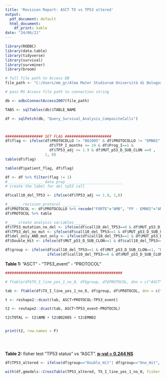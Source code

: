 ```yaml
---
title: 'Revision Report: ASCT TX vs TP53 altered'
output:
  pdf_document: default
  html_document:
    df_print: kable
date: "24/06/21"
---
```


```r
library(RODBC)
library(data.table)
library(tidyverse)
library(survival)
library(survminer)
library(broom)

# full file path to Access DB
file_path <- "C:/Users/mm_gr/Alma Mater Studiorum Università di Bologna/PROJECT SophiaPanel - TP53 - Documenti/TP53_DB_v1.accdb"

# pass MS Access file path to connection string

db <- odbcConnectAccess2007(file_path)

TABS <- sqlTables(db)$TABLE_NAME

df <- sqlFetch(db, "Query_Survival_Analysis_CompositeCalls")



################# SET FLAG #####################
df$flag <- ifelse(df$PROTOCOLLO != "BO2005" & df$PROTOCOLLO != "EMN02" & 
                    df$TTP_I_months <= 24 & df$Prog_I==1 &
                    df$TP53_adj >= 1.9 & df$MUT_p53_D_SUB_CLON ==0 , 
                  1, 0)
table(df$flag)

table(df$patient_flag, df$flag)

df <- df %>% filter(flag != 1)
#________________ data prep _________________________
# create the label for del tp53 call

df$call10_del_TP53 <- ifelse(df$TP53_adj <= 1.9, 1,0)

#______ revision protocol ________
df$PROTOCOL <- df$PROTOCOLLO %>% recode("FORTE"="AMB", "FP - EMN02"="AMB", "FP - BO2005"="AMB" )
df$PROTOCOL %>% table

#____ create analysis variables______
df$TP53_mutation_no_del <- ifelse(df$call10_del_TP53==0 & df$MUT_p53_D_SUB_CLON==1, 1, 0)
df$TP53_del_no_mut <- ifelse(df$call10_del_TP53==1 & df$MUT_p53_D_SUB_CLON==0, 1, 0)
df$del_only_AND_mut_only <- ifelse(df$call10_del_TP53==1 & df$MUT_p53_D_SUB_CLON==0 | df$call10_del_TP53==0 & df$MUT_p53_D_SUB_CLON==1, 1, 0 )
df$Double_Hit <- ifelse(df$MUT_p53_D_SUB_CLON==1 & df$call10_del_TP53==1, 1, 0)

df$group <- ifelse(df$call10_del_TP53==1 & df$MUT_p53_D_SUB_CLON==1, "Double_Hit", 
                   ifelse(df$call10_del_TP53==0 & df$MUT_p53_D_SUB_CLON==0, "WT", "One_Hit")) %>% as.factor

```

**Table 1:** "ASCT" - "TP53_event" - "PROTOCOL"

```r

#####################################################

# ftable(df$TX_I_line_yes_1_no_0, df$group, df$PROTOCOL, dnn = c("ASCT", "TP53_event", "PROTOCOL"))

tab <- ftable(df$TX_I_line_yes_1_no_0, df$group, df$PROTOCOL, dnn = c("ASCT", "TP53_event", "PROTOCOL")) %>% as.data.frame()

t <- reshape2::dcast(tab, ASCT+PROTOCOL~TP53_event)

t2 <- reshape2::dcast(tab, ASCT+TP53_event~PROTOCOL)

t2$TOTAL <- t2$AMB + t2$BO2005 + t2$EMN02


print(t2, row.names = F)


     
```

**Table 2:** fisher test "TP53 status" vs "ASCT". [**p-val = 0.244 NS**]{.ul}

```r

df$TP53_altered <- ifelse(df$group=="Double_Hit"| df$group=="One_Hit", "TP53 altered", "TP53 wt")

with(df,gmodels::CrossTable(TP53_altered, TX_I_line_yes_1_no_0, fisher = T, prop.chisq = F, dnn = c("TP53 status", "ASCT")) )
```
